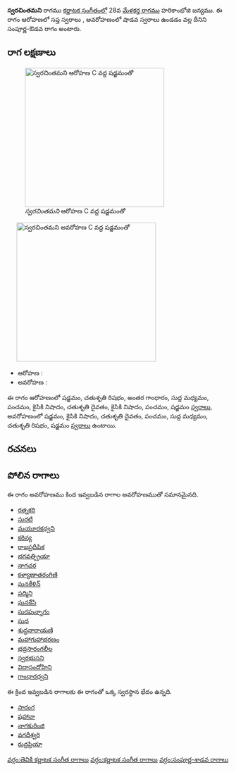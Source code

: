 {{Infobox ragam
	| name          	= స్వరచింతమని
	| synonym	    	= 
	| mela          	= 
	| chakra        	= 
	| janaka        	= 
	| type          	= సంపూర్ణ-శాడవ
	| arohanam      	= {{svaraC|S|R2|G3|M1|P|N2|D2|N2|P|S'}} 
	| avarohanam    	= {{svaraC|S'|N2|D2|P|M1|R2|S}}
	| jeeva         	=
	| chhaya        	=
	| nyasa         	=
	| vishesha      	= 
	| equivalent  		= 
}}
{{కర్ణాటక సంగీత రాగాలు}}
'''స్వరచింతమని''' రాగము [[కర్ణాటక సంగీతం]]లో 28వ [[మేళకర్త రాగము]] హరికాంభోజి జన్యము.  ఈ రాగం ఆరోహణలో సప్త స్వరాలు , అవరోహణంలో షాడవ స్వరాలు ఉండడం వల్ల దీనిని సంపూర్ణ-ఔడవ రాగం అంటారు.


==రాగ లక్షణాలు==
[[Image:svaracintamani_ar_kb2wiki.png|thumb|right|316px|''స్వరచింతమని'' ఆరోహణ C వద్ద షడ్జమంతో]]
	[[Image:svaracintamani_av_kb2wiki.png|thumb|right|316px|''స్వరచింతమని'' అవరోహణ C వద్ద షడ్జమంతో]]

* ఆరోహణ : {{svaraC|S|R2|G3|M1|P|N2|D2|N2|P|S'}} 
* అవరోహణ : {{svaraC|S'|N2|D2|P|M1|R2|S}}

ఈ రాగం ఆరోహణంలో షడ్జమం, చతుశృతి రిషభం, అంతర గాంధారం, సుద్ద మధ్యమం, పంచమం, కైసికి నిషాదం, చతుశృతి దైవతం, కైసికి నిషాదం, పంచమం, షడ్జమం [[స్వరాలు]], అవరోహణంలో షడ్జమం, కైసికి నిషాదం, చతుశృతి దైవతం, పంచమం, సుద్ద మధ్యమం, చతుశృతి రిషభం, షడ్జమం [[స్వరాలు]] ఉంటాయి.

==రచనలు==



==పోలిన రాగాలు==
ఈ రాగం అవరోహణము కింద ఇవ్వబడిన రాగాల అవరోహణముతో సమానమైనది.
* [[రత్నకరి]]
* [[సురటి]]
* [[మయూరకధ్వని]]
* [[కఠిన్య]]
* [[రాజప్రదీపిక]]
* [[భగవత్ప్రియా]]
* [[నాగచర]]
* [[కళ్యాణాతరంగిణి]]
* [[ఘనకేళిన్]]
* [[పద్మిని]]
* [[ఘనకేసి]]
* [[సురపున్నాగం]]
* [[సుధ]]
* [[శుద్ధనారాయణి]]
* [[మహాగుహాభరణం]]
* [[భద్రసారంగలీల]]
* [[ స్వరభుసని]]
* [[విదాసందోహిని]]
* [[గాంధారధ్వని]]

ఈ క్రింద ఇవ్వబడిన రాగాలకు ఈ రాగంతో ఒక్క స్వరస్థాన భేదం ఉన్నది.
* [[సారంగ]]
* [[షహానా]]
* [[నాగకురింజి]]
* [[వగదీశ్వరి]]
* [[రుద్రప్రియా]]



[[వర్గం:తెవికి కర్ణాటక సంగీత రాగాలు]]
[[వర్గం:కర్ణాటక సంగీత రాగాలు]]
[[వర్గం:సంపూర్ణ-శాడవ రాగాలు]]